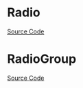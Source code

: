 
<Meta title="Data Entry/Radio/Doc" />

# Radio

<Description of={Radio} />

[Source Code](https://github.com/Mezzanine-UI/mezzanine/blob/main/packages/react/src/Radio/Radio.tsx)

<ArgsTable of={Radio} />

# RadioGroup

<Description of={RadioGroup} />

[Source Code](https://github.com/Mezzanine-UI/mezzanine/blob/main/packages/react/src/Radio/RadioGroup.tsx)

<ArgsTable of={RadioGroup} />

